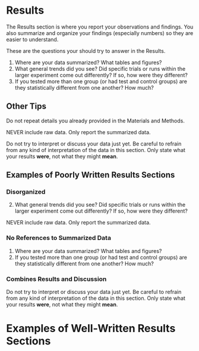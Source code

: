 # Results

The Results section is where you report your observations and findings. You also  summarize and organize your findings (especially numbers) so they are easier to understand. 

These are the questions your should try to answer in the Results.

1. Where are your data summarized? What tables and figures?
2. What general trends did you see? Did specific trials or runs within the larger experiment come out differently? If so, how were they different?
3. If you tested more than one group (or had test and control groups) are they statistically different from one another? How much?


## Other Tips

Do not repeat details you already provided in the Materials and Methods. 

NEVER include raw data. Only report the summarized data.

Do not try to interpret or discuss your data just yet. Be careful to refrain from any kind of interpretation of the data in this section. Only state what your results __were__, not what they might __mean__.


## Examples of Poorly Written Results Sections

### Disorganized

2. What general trends did you see? Did specific trials or runs within the larger experiment come out differently? If so, how were they different?

NEVER include raw data. Only report the summarized data.


### No References to Summarized Data

1. Where are your data summarized? What tables and figures?
3. If you tested more than one group (or had test and control groups) are they statistically different from one another? How much?


### Combines Results and Discussion

Do not try to interpret or discuss your data just yet. Be careful to refrain from any kind of interpretation of the data in this section. Only state what your results __were__, not what they might __mean__.


# Examples of Well-Written Results Sections



